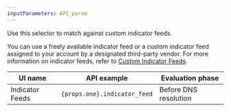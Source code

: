 ```yaml
---
inputParameters: API_param
---
```



Use this selector to match against custom indicator feeds.

You can use a freely available indicator feed or a custom indicator feed assigned to your account by a designated third-party vendor. For more information on indicator feeds, refer to [Custom Indicator Feeds](/security-center/indicator-feeds/).

| UI name         | API example                             | Evaluation phase      |
| --------------- | --------------------------------------- | --------------------- |
| Indicator Feeds | <code>{props.one}.indicator_feed</code> | Before DNS resolution |
